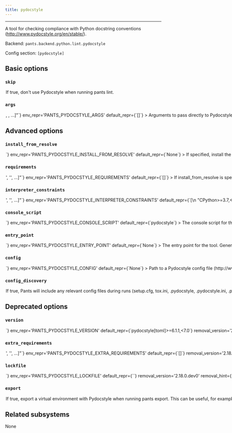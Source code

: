 ```yaml
---
title: pydocstyle
---
```



---

A tool for checking compliance with Python docstring conventions (http://www.pydocstyle.org/en/stable/).

Backend: <span className="color--primary">`pants.backend.python.lint.pydocstyle`</span>

Config section: <span className="color--primary">`[pydocstyle]`</span>

<span className={styles.options}>

## Basic options

### `skip`

<Option
  cli_repr={`--[no-]pydocstyle-skip`}
  env_repr='PANTS_PYDOCSTYLE_SKIP'
  default_repr={`False`}
>

If true, don&#x27;t use Pydocstyle when running `pants lint`.

</Option>

### `args`

<Option
  cli_repr={`--pydocstyle-args="[<shell_str>, <shell_str>, ...]"`}
  env_repr='PANTS_PYDOCSTYLE_ARGS'
  default_repr={`[]`}
>

Arguments to pass directly to Pydocstyle, e.g. `--pydocstyle-args='--select=D101,D102'`.

</Option>

## Advanced options

### `install_from_resolve`

<Option
  cli_repr={`--pydocstyle-install-from-resolve=<str>`}
  env_repr='PANTS_PYDOCSTYLE_INSTALL_FROM_RESOLVE'
  default_repr={`None`}
>

If specified, install the tool using the lockfile for this named resolve.

This resolve must be defined in [python].resolves, as described in https://www.pantsbuild.org/v2.17/docs/python-third-party-dependencies#user-lockfiles.

The resolve&#x27;s entire lockfile will be installed, unless specific requirements are listed via the `requirements` option, in which case only those requirements will be installed. This is useful if you don&#x27;t want to invalidate the tool&#x27;s outputs when the resolve incurs changes to unrelated requirements.

If unspecified, and the `lockfile` option is unset, the tool will be installed using the default lockfile shipped with Pants.

If unspecified, and the `lockfile` option is set, the tool will use the custom `pydocstyle` &#x22;tool lockfile&#x22; generated from the `version` and `extra_requirements` options. But note that this mechanism is deprecated.

</Option>

### `requirements`

<Option
  cli_repr={`--pydocstyle-requirements="['<str>', '<str>', ...]"`}
  env_repr='PANTS_PYDOCSTYLE_REQUIREMENTS'
  default_repr={`[]`}
>

If install_from_resolve is specified, install these requirements, at the versions provided by the specified resolve&#x27;s lockfile.

Values can be pip-style requirements (e.g., `tool` or `tool==1.2.3` or `tool>=1.2.3`), or addresses of python_requirement targets (or targets that generate or depend on python_requirement targets).

The lockfile will be validated against the requirements - if a lockfile doesn&#x27;t provide the requirement (at a suitable version, if the requirement specifies version constraints) Pants will error.

If unspecified, install the entire lockfile.

</Option>

### `interpreter_constraints`

<Option
  cli_repr={`--pydocstyle-interpreter-constraints="['<str>', '<str>', ...]"`}
  env_repr='PANTS_PYDOCSTYLE_INTERPRETER_CONSTRAINTS'
  default_repr={`[\n  "CPython>=3.7,<4"\n]`}
>

Python interpreter constraints for this tool.

</Option>

### `console_script`

<Option
  cli_repr={`--pydocstyle-console-script=<str>`}
  env_repr='PANTS_PYDOCSTYLE_CONSOLE_SCRIPT'
  default_repr={`pydocstyle`}
>

The console script for the tool. Using this option is generally preferable to (and mutually exclusive with) specifying an --entry-point since console script names have a higher expectation of staying stable across releases of the tool. Usually, you will not want to change this from the default.

</Option>

### `entry_point`

<Option
  cli_repr={`--pydocstyle-entry-point=<str>`}
  env_repr='PANTS_PYDOCSTYLE_ENTRY_POINT'
  default_repr={`None`}
>

The entry point for the tool. Generally you only want to use this option if the tool does not offer a --console-script (which this option is mutually exclusive with). Usually, you will not want to change this from the default.

</Option>

### `config`

<Option
  cli_repr={`--pydocstyle-config=<file_option>`}
  env_repr='PANTS_PYDOCSTYLE_CONFIG'
  default_repr={`None`}
>

Path to a Pydocstyle config file (http://www.pydocstyle.org/en/stable/usage.html#configuration-files).

</Option>

### `config_discovery`

<Option
  cli_repr={`--[no-]pydocstyle-config-discovery`}
  env_repr='PANTS_PYDOCSTYLE_CONFIG_DISCOVERY'
  default_repr={`True`}
>

If true, Pants will include any relevant config files during runs (`setup.cfg`, `tox.ini`, `.pydocstyle`, `.pydocstyle.ini`, `.pydocstylerc`, `.pydocstylerc.ini`, and `pyproject.toml`) searching for the configuration file in this particular order.

Please note that even though `pydocstyle` keeps looking for a configuration file up the directory tree until one is found, Pants will only search for the config files in the repository root (from where you would normally run the `<function bin_name at 0x7f3c0a227ca0>` command).

Use `[pydocstyle].config` instead if your config is in a non-standard location.

</Option>

## Deprecated options

### `version`

<Option
  cli_repr={`--pydocstyle-version=<str>`}
  env_repr='PANTS_PYDOCSTYLE_VERSION'
  default_repr={`pydocstyle[toml]>=6.1.1,<7.0`}
  removal_version='2.18.0.dev1'
  removal_hint={'Custom tool versions are now installed from named resolves, as described at https://www.pantsbuild.org/v2.17/docs/python-lockfiles.'}
>

Requirement string for the tool.

</Option>

### `extra_requirements`

<Option
  cli_repr={`--pydocstyle-extra-requirements="['<str>', '<str>', ...]"`}
  env_repr='PANTS_PYDOCSTYLE_EXTRA_REQUIREMENTS'
  default_repr={`[]`}
  removal_version='2.18.0.dev1'
  removal_hint={'Custom tool versions are now installed from named resolves, as described at https://www.pantsbuild.org/v2.17/docs/python-lockfiles.'}
>

Any additional requirement strings to use with the tool. This is useful if the tool allows you to install plugins or if you need to constrain a dependency to a certain version.

</Option>

### `lockfile`

<Option
  cli_repr={`--pydocstyle-lockfile=<str>`}
  env_repr='PANTS_PYDOCSTYLE_LOCKFILE'
  default_repr={`<default>`}
  removal_version='2.18.0.dev0'
  removal_hint={'Custom tool versions are now installed from named resolves, as described at https://www.pantsbuild.org/v2.17/docs/python-lockfiles.<br /><br />1. If you have an existing resolve that includes the requirements for this tool,<br />    you can set `[pydocstyle].install_from_resolve = "<resolve name>".<br />    This may be the case if the tool also provides a runtime library, and you want<br />    to specify the version in just one place.<br />2. If not, you can set up a new resolve as described at the link above.<br /><br />Either way, the resolve you choose should provide the requirements currently set by the `version` and `extra-requirements` options for this tool, which you can see by running `pants help-advanced pydocstyle`.'}
>

Path to a lockfile used for installing the tool.

Set to the string `<default>` to use a lockfile provided by Pants, so long as you have not changed the `--version` and `--extra-requirements` options, and the tool&#x27;s interpreter constraints are compatible with the default. Pants will error or warn if the lockfile is not compatible (controlled by `[python].invalid_lockfile_behavior`). See https://github.com/pantsbuild/pants/blob/release_2.17.1rc3/src/python/pants/backend/python/lint/pydocstyle/pydocstyle.lock for the default lockfile contents.

To use a custom lockfile, set this option to a file path relative to the build root, then run `pants generate-lockfiles --resolve=pydocstyle`.

Alternatively, you can set this option to the path to a custom lockfile using pip&#x27;s requirements.txt-style, ideally with `--hash`. Set `[python].invalid_lockfile_behavior = 'ignore'` so that Pants does not complain about missing lockfile headers.

</Option>

### `export`

<Option
  cli_repr={`--[no-]pydocstyle-export`}
  env_repr='PANTS_PYDOCSTYLE_EXPORT'
  default_repr={`True`}
  removal_version='2.18.0.dev0'
  removal_hint={'Use the export goal\'s --resolve option to select tools to export, instead of using this option to exempt a tool from export-by-default.'}
>

If true, export a virtual environment with Pydocstyle when running `pants export`.

This can be useful, for example, with IDE integrations to point your editor to the tool&#x27;s binary.

</Option>

## Related subsystems

None

</span>
